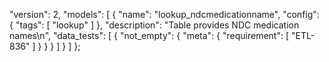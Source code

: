   "version": 2,
  "models": [
    {
      "name": "lookup_ndcmedicationname",
      "config": {
        "tags": [
          "lookup"
        ]
      },
      "description": "Table provides NDC medication names\n",
      "data_tests": [
        {
          "not_empty": {
            "meta": {
              "requirement": [
                "ETL-836"
              ]
            }
          }
        }
      ]
    }
  ]
};
